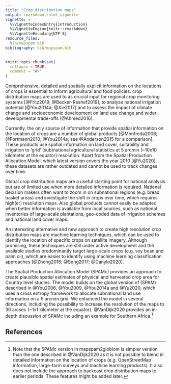 ```yaml
---
title: "Crop distribution maps"
output: rmarkdown::html_vignette
vignette: >
  %\VignetteIndexEntry{introduction}
  %\VignetteEngine{knitr::rmarkdown}
  %\VignetteEncoding{UTF-8}
resource_files:
  bib/mapspam.bib
bibliography: bib/mapspam.bib
---
```


```r
knitr::opts_chunk$set(
  collapse = TRUE,
  comment = "#>"
)
```

Comprehensive, detailed and spatially explicit information on the locations of crops is essential to inform agricultural and food policies. crop distribution maps are used to as crucial input for regional crop monitoring systems [@Fritz2019; @Becker-Reshef2019], to analyse national irrigation potential [@You2014a; @Xie2017] and to assess the impact of climate change and socioeconomic development on land use change and wider developmental trade-offs [@Ahmed2016].

Currently, the only source of information that provide spatial information on the location of crops are a number of global products [@Monfreda2008; @Portmann2010; @You2014a; see @Anderson2015 for a comparison]. These products use spatial information on land cover, suitability and irrigation to 'grid' (sub)national agricultural statistics at 5 arcmin (~10x10 kilometer at the equator) resolution. Apart from the Spatial Production Allocation Model, which latest version covers the year 2010 [@Yu2020], these datasets are rather outdated and cannot be used to track changes over time.

Global crop distribution maps are a useful starting point for national analysis but are of limited use when more detailed information is required. National decision makers often want to zoom in on subnational regions (e.g. bread basket areas) and investigate the shift in crops over time, which requires high(er) resolution maps. Also global products cannot easily be adapted when better information is available from local sources, such as national inventories of large-scale plantations, geo-coded data of irrigation schemes and national land cover maps. 

An interesting alternative and new approach to create high resolution crop distribution maps are machine learning techniques, which can be used to identify the location of specific crops on satellite imagery. Although promising, these techniques are still under active development and the available studies predominantly target large-scale crops (e.g. soy bean and palm oil), which are easier to identify using machine learning classification approaches [@Zhong2016; @Song2017; @Danylo2020]. 

The Spatial Production Allocation Model (SPAMc) provides an approach to create plausible spatial estimates of physical and harvested crop area for Country level studies. The model builds on the global version of (SPAM) described in @You2006, @You2009, @You2014a and @Yu2020, which uses a cross entropy framework to allocate subnational land use information on a 5 arcmin  grid. We enhanced the model in several directions, including the possibility to increase the resolution of the maps to 30 arcsec (~1x1 kilometer at the equator). @VanDijk2020 provides an in-depth discussion of SPAMc including an example for Southern Africa.^[Note that the SPAMc version in mapspam2globiom is simpler version than the one described in @VanDijk2020 as it is not possible to blend in detailed information on the location of crops (e.g. OpenStreetMap information, large-farm surveys and machine learning products). It also does not include the approach to backcast crop distribution maps to earlier periods. These features might be added later.]
  

## References
